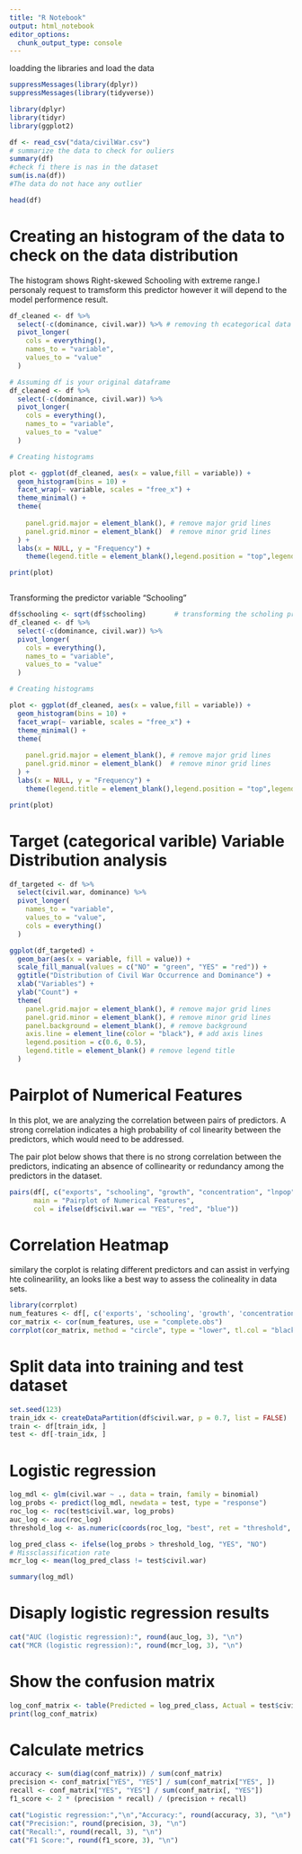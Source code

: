 ---
title: "R Notebook"
output: html_notebook
editor_options: 
  chunk_output_type: console
---
loadding the libraries and load the data 

```{r reading_data}
suppressMessages(library(dplyr))
suppressMessages(library(tidyverse))

library(dplyr)
library(tidyr)
library(ggplot2)

df <- read_csv("data/civilWar.csv")
# summarize the data to check for ouliers 
summary(df)
#check fi there is nas in the dataset
sum(is.na(df))
#The data do not hace any outlier

head(df)
```


# Creating an histogram of the data to check on the data distribution 

 The histogram shows Right-skewed Schooling with extreme range.I personaly request to tramsform this predictor however it will depend to the model performence result.
```{r creating_histogram}
df_cleaned <- df %>%
  select(-c(dominance, civil.war)) %>% # removing th ecategorical data 
  pivot_longer(
    cols = everything(),
    names_to = "variable",
    values_to = "value"
  )

# Assuming df is your original dataframe
df_cleaned <- df %>%
  select(-c(dominance, civil.war)) %>%
  pivot_longer(
    cols = everything(),
    names_to = "variable",
    values_to = "value"
  )

# Creating histograms 

plot <- ggplot(df_cleaned, aes(x = value,fill = variable)) + 
  geom_histogram(bins = 10) + 
  facet_wrap(~ variable, scales = "free_x") +
  theme_minimal() +
  theme(
    
    panel.grid.major = element_blank(), # remove major grid lines
    panel.grid.minor = element_blank()  # remove minor grid lines
  ) +
  labs(x = NULL, y = "Frequency") +
	theme(legend.title = element_blank(),legend.position = "top",legend.direction = "horizontal")

print(plot)



```


Transforming the predictor variable "Schooling "

```{r}
df$schooling <- sqrt(df$schooling)		 # transforming the scholing predictor
df_cleaned <- df %>%
  select(-c(dominance, civil.war)) %>%
  pivot_longer(
    cols = everything(),
    names_to = "variable",
    values_to = "value"
  )

# Creating histograms 

plot <- ggplot(df_cleaned, aes(x = value,fill = variable)) + 
  geom_histogram(bins = 10) + 
  facet_wrap(~ variable, scales = "free_x") +
  theme_minimal() +
  theme(
    
    panel.grid.major = element_blank(), # remove major grid lines
    panel.grid.minor = element_blank()  # remove minor grid lines
  ) +
  labs(x = NULL, y = "Frequency") +
	theme(legend.title = element_blank(),legend.position = "top",legend.direction = "horizontal")

print(plot)

```

# Target (categorical varible) Variable Distribution analysis

```{r target-distribution}
df_targeted <- df %>% 
  select(civil.war, dominance) %>% 
  pivot_longer(
    names_to = "variable", 
    values_to = "value", 
    cols = everything()
  )

ggplot(df_targeted) +
  geom_bar(aes(x = variable, fill = value)) +
  scale_fill_manual(values = c("NO" = "green", "YES" = "red")) +
  ggtitle("Distribution of Civil War Occurrence and Dominance") +
  xlab("Variables") +
  ylab("Count") +
  theme(
    panel.grid.major = element_blank(), # remove major grid lines
    panel.grid.minor = element_blank(), # remove minor grid lines
    panel.background = element_blank(), # remove background
    axis.line = element_line(color = "black"), # add axis lines
    legend.position = c(0.6, 0.5),
    legend.title = element_blank() # remove legend title
  )


```

# Pairplot of Numerical Features
In this plot, we are analyzing the correlation between pairs of predictors. A strong correlation indicates a high probability of col linearity between the predictors, which would need to be addressed.

The pair plot below shows that there is no strong correlation between the predictors, indicating an absence of collinearity or redundancy among the predictors in the dataset.

```{r pairplot}
pairs(df[, c("exports", "schooling", "growth", "concentration", "lnpop", "fractionalization")],
      main = "Pairplot of Numerical Features",
      col = ifelse(df$civil.war == "YES", "red", "blue"))
```

# Correlation Heatmap

similary the corplot is relating different predictors and can assist in verfying hte colinearility, an looks like a best way to assess the colineality in data sets.

```{r correlation-heatmap}
library(corrplot)
num_features <- df[, c('exports', 'schooling', 'growth', 'concentration', 'lnpop', 'fractionalization')]
cor_matrix <- cor(num_features, use = "complete.obs")
corrplot(cor_matrix, method = "circle", type = "lower", tl.col = "black", tl.srt = 45)
```

# Split data into training and test dataset

```{r split dataset}
set.seed(123)
train_idx <- createDataPartition(df$civil.war, p = 0.7, list = FALSE)
train <- df[train_idx, ]
test <- df[-train_idx, ]
```
# Logistic regression
```{r logistic regression}
log_mdl <- glm(civil.war ~ ., data = train, family = binomial)
log_probs <- predict(log_mdl, newdata = test, type = "response")
roc_log <- roc(test$civil.war, log_probs)
auc_log <- auc(roc_log)
threshold_log <- as.numeric(coords(roc_log, "best", ret = "threshold", best.method = "youden")[1])

log_pred_class <- ifelse(log_probs > threshold_log, "YES", "NO")
# Missclassification rate
mcr_log <- mean(log_pred_class != test$civil.war)
```
```{r summary logistic regression}
summary(log_mdl)
```
# Disaply logistic regression results
```{r results}
cat("AUC (logistic regression):", round(auc_log, 3), "\n")
cat("MCR (logistic regression):", round(mcr_log, 3), "\n")
```
# Show the confusion matrix
```{r confusion matrix}
log_conf_matrix <- table(Predicted = log_pred_class, Actual = test$civil.war)
print(log_conf_matrix)
```

# Calculate metrics
```{r metrics}

accuracy <- sum(diag(conf_matrix)) / sum(conf_matrix)
precision <- conf_matrix["YES", "YES"] / sum(conf_matrix["YES", ])
recall <- conf_matrix["YES", "YES"] / sum(conf_matrix[, "YES"])
f1_score <- 2 * (precision * recall) / (precision + recall)

cat("Logistic regression:","\n","Accuracy:", round(accuracy, 3), "\n")
cat("Precision:", round(precision, 3), "\n")
cat("Recall:", round(recall, 3), "\n")
cat("F1 Score:", round(f1_score, 3), "\n")
```
